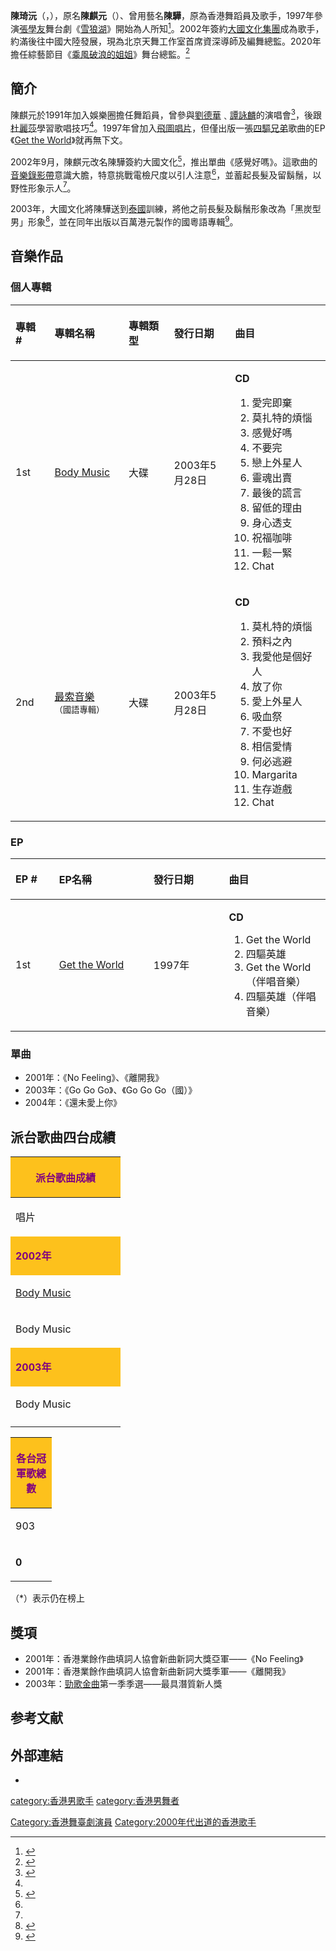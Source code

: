 {{Veil|time=2015-09-12T07:01:39+00:00}}
{{藝人
| 姓名 = 陳琦沅
| 類型 = 男歌手
| 别名 = 陳驊
| 英文名 = Kenn Chan
| 綽號 = Kenn、Ken
| 国籍 = {{CHN-HKG}}
| 出生名 = 陳麒元
| 出生日期 = {{Birth date and age|1975|1|10}}
| 語言 = [[粵語|粵語]]、[[英語|英語]]、[[國語|國語]]
| 職業 = 歌手、舞蹈員
| 唱片公司 = [[飛圖唱片|飛圖唱片]]（1997－1999）<br>[[大國文化集團|大國文化]]（2002－2004）
| 活躍年代 = 1997年、2002年至2004年
}}
'''陳琦沅'''（{{lang-en|Kenn Chan}}，{{bd|1975年|1月10日|catIdx=C陳}}），原名'''陳麒元'''（{{lang-en|Ken Chan}}）、曾用藝名'''陳驊'''，原為香港舞蹈員及歌手，1997年參演[[張學友|張學友]]舞台劇《[[雪狼湖|雪狼湖]]》開始為人所知<ref name="yzk">{{cite news |title=與女模掃背摸胸電盈新仔三級闖樂壇 |work=娛樂名人 |publisher=[[壹週刊|壹週刊]] |location=香港 |date=2002-10-17 }}</ref>。2002年簽約[[大國文化集團|大國文化集團]]成為歌手，約滿後往中國大陸發展，現為北京天舞工作室首席資深導師及編舞總監。2020年擔任綜藝節目《[[乘風破浪的姐姐|乘風破浪的姐姐]]》舞台總監。<ref>{{cite web |title=《乘風破浪的姐姐》導師阿Kenn遭誤會痛哭！寧靜擁抱霸氣安慰，舊照翻出竟是鮮肉一枚 |url=https://www.beauty321.com/post/34104 |website=BEAUTY美人圈 |access-date=2020-07-22 |archive-url=https://web.archive.org/web/20200722024704/https://www.beauty321.com/post/34104 |archive-date=2020-07-22 |dead-url=no }}</ref>

==簡介==
陳麒元於1991年加入娛樂圈擔任舞蹈員，曾參與[[劉德華|劉德華]]﹑[[譚詠麟|譚詠麟]]的演唱會<ref name="tty">{{cite news |title=不甘做舞蹈員拜杜麗莎學唱 陳麒元要圓歌手夢 |work=娛樂滿天星 |publisher=[[天天日報|天天日報]] |location=香港 |date=1998-11-15 }}</ref>，後跟[[杜麗莎|杜麗莎]]學習歌唱技巧<ref name="tty"/>。1997年曾加入[[飛圖唱片|飛圖唱片]]，但僅出版一張[[爆走兄弟Let's_&_Go!!|四驅兄弟]]歌曲的EP《[[Get_the_World|Get the World]]》就再無下文。

2002年9月，陳麒元改名陳驊簽約大國文化<ref>{{cite news |title=與蕭正楠聯手迎擊環球雙雄陳驊被視為秘密武器 |work=影視 |publisher=[[明報|明報]] |location=香港 |date=2002-09-25 }}</ref>，推出單曲《感覺好嗎》。這歌曲的[[音樂錄影帶|音樂錄影帶]]意識大膽，特意挑戰電檢尺度以引人注意<ref name="yzk"/>，並蓄起長髮及留鬍鬚，以野性形象示人<ref name="yzk"/>。

2003年，大國文化將陳驊送到[[泰國|泰國]]訓練，將他之前長髮及鬍鬚形象改為「黑炭型男」形象<ref>{{cite news |title=泰國特訓改頭換面 陳驊 變身黑炭型男 |work=影視 |publisher=[[明報|明報]] |location=香港 |date=2003-03-03 }}</ref>，並在同年出版以百萬港元製作的國粵語專輯<ref>{{cite news |title=陳驊七位數 製作新大碟 |work=文娛新聞 |publisher=[[長沙晚報|長沙晚報]] |location=中國內地 |date=2003-04-29 }}</ref>。

== 音樂作品 ==
===個人專輯===
{| class="wikitable"
!align="left" width="75px"| 專輯 #
!align="left" width="200px"| 專輯名稱
!align="left" width="125px"| 專輯類型
!align="left" width="150px"| 發行日期
!align="left" width="200px"| 曲目
|-
! 1st
! [[Body_Music|Body Music]]
| 大碟
| 2003年5月28日
| {{HideH|曲目}}
'''CD'''
# 愛完即棄 
# 莫扎特的煩惱 
# 感覺好嗎 
# 不要完 
# 戀上外星人 
# 靈魂出賣 
# 最後的謊言 
# 留低的理由 
# 身心透支 
# 祝福咖啡 
# 一鬆一緊 
# Chat
{{HideF}}
|-
! 2nd
! [[最索音樂|最索音樂]]<br><small>（國語專輯）</small>
| 大碟
| 2003年5月28日
|{{HideH|曲目}}
'''CD'''
# 莫札特的煩惱 
# 預料之內 
# 我愛他是個好人 
# 放了你 
# 愛上外星人 
# 吸血祭 
# 不愛也好 
# 相信愛情 
# 何必逃避 
# Margarita 
# 生存遊戲 
# Chat 
{{HideF}}
|}

===EP===
{| class="wikitable"
!align="left" width="75px"| EP #
!align="left" width="200px"| EP名稱
!align="left" width="150px"| 發行日期
!align="left" width="200px"| 曲目
|-
! 1st
! [[Get_the_World|Get the World]]
| 1997年
| {{HideH|曲目}}
'''CD'''
# Get the World
# 四驅英雄
# Get the World（伴唱音樂）
# 四驅英雄（伴唱音樂）
{{HideF}}
|}

===單曲===
* 2001年：《No Feeling》、《離開我》
* 2003年：《Go Go Go》、《Go Go Go（國）》
* 2004年：《還未愛上你》

==派台歌曲四台成績==
{| class="wikitable" cellpadding="1"
|-
! style="background:#FDC11C; color:purple" colspan="7" | '''派台歌曲成績'''
|-
| width="160"| 唱片 || width="160"| 歌曲 || width="50"| 903 || width="50"| RTHK || width="50"| 997 || width="50"| TVB || width="160"| 備註
|-
! style="background:#FDC11C; color:purple" colspan="7" | '''2002年'''
|-
| [[Body_Music|Body Music]] || 感覺好嗎 || 10 || - || 9 || - ||
|-
| Body Music || 莫札特的煩惱 || - || 14 || 5 || - ||
|-
! style="background:#FDC11C; color:purple" colspan="7" | '''2003年'''
|-
| Body Music || 愛完即棄 || 19 || 13 || 5 || 8 || 
|-
|}
{| class="wikitable" cellpadding="1"
|-
! style="background:#FDC11C; color:purple" colspan="7" | '''各台冠軍歌總數'''
|-
| width="50"| 903 || width="50"| RTHK || width="50"| 997 || width="50"| TVB || width="160"| 備註
|-
| '''0''' || '''0''' || '''0''' || '''0''' || '''四台冠軍歌總數：0'''
|}

（*）表示仍在榜上

==獎項==
* 2001年：香港業餘作曲填詞人協會新曲新詞大獎亞軍——《No Feeling》
* 2001年：香港業餘作曲填詞人協會新曲新詞大獎季軍——《離開我》
* 2003年：[[勁歌金曲|勁歌金曲]]第一季季選——最具潛質新人獎

==参考文献==
{{reflist}}

==外部連結==
<!-- ------ 請注意 -----
非官方成立的歌迷/影迷/支援者網站、網頁、部落格、論壇等的連結，以及YouTube、Google Video之類的影像連結並不適合放在維基百科條目裡，請參考「Wikipedia:不適合維基百科的文章」。 -->
*{{Facebook|pages/Kenn-Chan/210264495720998}}
{{乘风破浪的姐姐}}
[[category:香港男歌手|category:香港男歌手]]
[[category:香港男舞者|category:香港男舞者]]
[[Category:香港舞臺劇演員|Category:香港舞臺劇演員]]
[[Category:2000年代出道的香港歌手|Category:2000年代出道的香港歌手]]